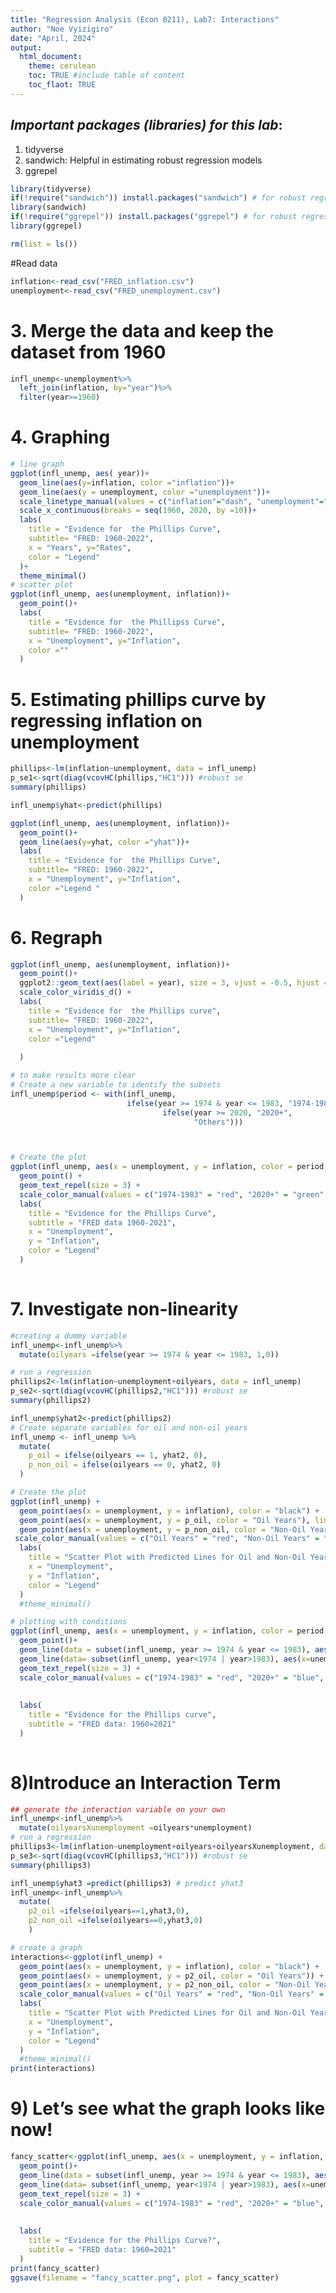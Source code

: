 ```yaml
---
title: "Regression Analysis (Econ 0211), Lab7: Interactions"
author: "Noe Vyizigiro"
date: "April, 2024"
output:
  html_document:
    theme: cerulean
    toc: TRUE #include table of content
    toc_flaot: TRUE
---
```

## *Important packages (libraries) for this lab*:
1. tidyverse
2. sandwich: Helpful in estimating robust regression models
3. ggrepel

```r
library(tidyverse)
if(!require("sandwich")) install.packages("sandwich") # for robust regression
library(sandwich)
if(!require("ggrepel")) install.packages("ggrepel") # for robust regression
library(ggrepel)

rm(list = ls())
```

#Read data
```r
inflation<-read_csv("FRED_inflation.csv")
unemployment<-read_csv("FRED_unemployment.csv")
```
# 3. Merge the data and keep the dataset from 1960
```r
infl_unemp<-unemployment%>%
  left_join(inflation, by="year")%>%
  filter(year>=1960)
```

# 4. Graphing
```r
# line graph
ggplot(infl_unemp, aes( year))+
  geom_line(aes(y=inflation, color ="inflation"))+
  geom_line(aes(y = unemployment, color ="unemployment"))+
  scale_linetype_manual(values = c("inflation"="dash", "unemployment"="solid"))+
  scale_x_continuous(breaks = seq(1960, 2020, by =10))+
  labs(
    title = "Evidence for  the Phillips Curve",
    subtitle= "FRED: 1960-2022",
    x = "Years", y="Rates",
    color = "Legend"
  )+
  theme_minimal()
# scatter plot
ggplot(infl_unemp, aes(unemployment, inflation))+
  geom_point()+
  labs(
    title = "Evidence for  the Phillipss Curve",
    subtitle= "FRED: 1960-2022",
    x = "Unemployment", y="Inflation",
    color =""
  )
```

# 5. Estimating phillips curve by regressing  inflation on unemployment
```r
phillips<-lm(inflation~unemployment, data = infl_unemp)
p_se1<-sqrt(diag(vcovHC(phillips,"HC1"))) #robust se
summary(phillips)

infl_unemp$yhat<-predict(phillips)

ggplot(infl_unemp, aes(unemployment, inflation))+
  geom_point()+
  geom_line(aes(y=yhat, color ="yhat"))+
  labs(
    title = "Evidence for  the Phillips Curve",
    subtitle= "FRED: 1960-2022",
    x = "Unemployment", y="Inflation",
    color ="Legend "
  )
```

# 6. Regraph 
```r
ggplot(infl_unemp, aes(unemployment, inflation))+
  geom_point()+
  ggplot2::geom_text(aes(label = year), size = 3, vjust = -0.5, hjust = -0.5) +
  scale_color_viridis_d() +
  labs(
    title = "Evidence for  the Phillips curve",
    subtitle= "FRED: 1960-2022",
    x = "Unemployment", y="Inflation",
    color ="Legend"
    
  )

# to make results more clear
# Create a new variable to identify the subsets
infl_unemp$period <- with(infl_unemp,
                          ifelse(year >= 1974 & year <= 1983, "1974-1983",
                                  ifelse(year >= 2020, "2020+", 
                                         "Others")))



# Create the plot
ggplot(infl_unemp, aes(x = unemployment, y = inflation, color = period, label = year)) +
  geom_point() +
  geom_text_repel(size = 3) +
  scale_color_manual(values = c("1974-1983" = "red", "2020+" = "green", "Others" = "blue")) +
  labs(
    title = "Evidence for the Phillips Curve",
    subtitle = "FRED data 1960-2021",
    x = "Unemployment",
    y = "Inflation",
    color = "Legend"
  ) 
  

```

# 7. Investigate non-linearity
```r
#creating a dummy variable 
infl_unemp<-infl_unemp%>%
  mutate(oilyears =ifelse(year >= 1974 & year <= 1983, 1,0))

# run a regression
phillips2<-lm(inflation~unemployment+oilyears, data = infl_unemp)
p_se2<-sqrt(diag(vcovHC(phillips2,"HC1"))) #robust se
summary(phillips2)

infl_unemp$yhat2<-predict(phillips2)
# Create separate variables for oil and non-oil years
infl_unemp <- infl_unemp %>%
  mutate(
    p_oil = ifelse(oilyears == 1, yhat2, 0),
    p_non_oil = ifelse(oilyears == 0, yhat2, 0)
  )

# Create the plot
ggplot(infl_unemp) +
  geom_point(aes(x = unemployment, y = inflation), color = "black") +
  geom_point(aes(x = unemployment, y = p_oil, color = "Oil Years"), linetype = "solid", group =1) +
  geom_point(aes(x = unemployment, y = p_non_oil, color = "Non-Oil Years"), linetype = "dashed", group =1) +
 scale_color_manual(values = c("Oil Years" = "red", "Non-Oil Years" = "blue")) +
  labs(
    title = "Scatter Plot with Predicted Lines for Oil and Non-Oil Years",
    x = "Unemployment",
    y = "Inflation",
    color = "Legend"
  ) 
  #theme_minimal()
```


```r
# plotting with conditions
ggplot(infl_unemp, aes(x = unemployment, y = inflation, color = period, label = year))+
  geom_point()+
  geom_line(data = subset(infl_unemp, year >= 1974 & year <= 1983), aes(x=unemployment,y=p_oil, colour = period))+
  geom_line(data= subset(infl_unemp, year<1974 | year>1983), aes(x=unemployment,y=p_non_oil, colour = period))+
  geom_text_repel(size = 3) +
  scale_color_manual(values = c("1974-1983" = "red", "2020+" = "blue", "Others" = "blue")) +
  
  
  labs(
    title = "Evidence for the Phillips curve",
    subtitle = "FRED data: 1960=2021"
  )
  

```

# 8)Introduce an Interaction Term 

```r
## generate the interaction variable on your own
infl_unemp<-infl_unemp%>%
  mutate(oilyearsXunemployment =oilyears*unemployment)
# run a regression
phillips3<-lm(inflation~unemployment+oilyears+oilyearsXunemployment, data = infl_unemp)
p_se3<-sqrt(diag(vcovHC(phillips3,"HC1"))) #robust se
summary(phillips3)

infl_unemp$yhat3 =predict(phillips3) # predict yhat3
infl_unemp<-infl_unemp%>%
  mutate(
    p2_oil =ifelse(oilyears==1,yhat3,0),
    p2_non_oil =ifelse(oilyears==0,yhat3,0)
    )

# create a graph
interactions<-ggplot(infl_unemp) +
  geom_point(aes(x = unemployment, y = inflation), color = "black") +
  geom_point(aes(x = unemployment, y = p2_oil, color = "Oil Years")) +
  geom_point(aes(x = unemployment, y = p2_non_oil, color = "Non-Oil Years")) +
  scale_color_manual(values = c("Oil Years" = "red", "Non-Oil Years" = "blue")) +
  labs(
    title = "Scatter Plot with Predicted Lines for Oil and Non-Oil Years",
    x = "Unemployment",
    y = "Inflation",
    color = "Legend"
  ) 
  #theme_minimal()
print(interactions)
```

# 9) Let's see what the graph looks like now!
```r
fancy_scatter<-ggplot(infl_unemp, aes(x = unemployment, y = inflation, color = period, label = year))+
  geom_point()+
  geom_line(data = subset(infl_unemp, year >= 1974 & year <= 1983), aes(x=unemployment,y=p2_oil, colour = period))+
  geom_line(data= subset(infl_unemp, year<1974 | year>1983), aes(x=unemployment,y=p2_non_oil, colour = period))+
  geom_text_repel(size = 3) +
  scale_color_manual(values = c("1974-1983" = "red", "2020+" = "blue", "Others" = "blue")) +
  
  
  labs(
    title = "Evidence for the Phillips Curve?",
    subtitle = "FRED data: 1960=2021"
  )
print(fancy_scatter)
ggsave(filename = "fancy_scatter.png", plot = fancy_scatter)
  
```



